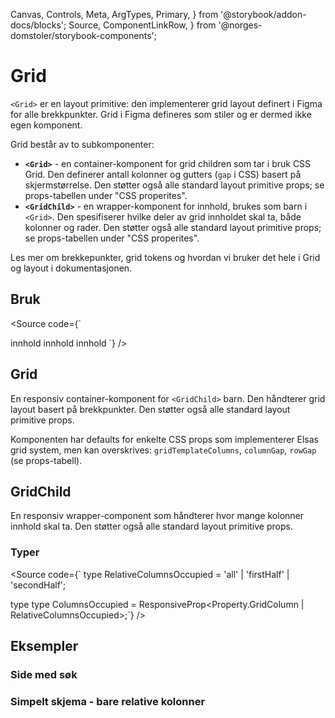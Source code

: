   Canvas,
  Controls,
  Meta,
  ArgTypes,
  Primary,
} from '@storybook/addon-docs/blocks';
  Source,
  ComponentLinkRow,
} from '@norges-domstoler/storybook-components';

<Meta of={GridStories} />

# Grid

<ComponentLinkRow
  docsHref="https://design.domstol.no/987b33f71/p/219dd1-grid"
  githubHref="https://github.com/domstolene/designsystem/tree/main/packages/components/src/components/Grid"
  storybookHref="https://domstolene.github.io/designsystem/?path=/story/dds-components-layout-primitives-grid--default"
  withBottomSpacing
/>

`<Grid>` er en layout primitive: den implementerer grid layout definert i Figma for alle brekkpunkter. Grid i Figma defineres som stiler og er dermed ikke egen komponent.

Grid består av to subkomponenter:

- **`<Grid>`** - en container-komponent for grid children som tar i bruk CSS Grid. Den definerer antall kolonner og gutters (`gap` i CSS) basert på skjermstørrelse. Den støtter også alle standard layout primitive props; se props-tabellen under "CSS properites".
- **`<GridChild>`** - en wrapper-komponent for innhold, brukes som barn i `<Grid>`. Den spesifiserer hvilke deler av grid innholdet skal ta, både kolonner og rader. Den støtter også alle standard layout primitive props; se props-tabellen under "CSS properites".

Les mer om brekkepunkter, grid tokens og hvordan vi bruker det hele i <Link href="https://design.domstol.no/987b33f71/p/442cff-grid-og-layout/b/312b16" external>Grid og layout i dokumentasjonen</Link>.

## Bruk

<Source
  code={`

<Grid as="div">
  <GridChild
    columnsOccupied={{
      xs: 'all',
      sm: 'all',
      md: 'firstHalf',
      lg: 'firstHalf',
      xl: '1/4',
    }}
  >
    innhold
  </GridChild>
  <GridChild
    columnsOccupied={{
      xs: 'all',
      sm: 'all',
      md: 'secondHalf',
      lg: 'secondHalf',
      xl: '4/9',
    }}
  >
    innhold
  </GridChild>
  <GridChild columnsOccupied="all">innhold</GridChild>
</Grid>
`} />

## Grid

En responsiv container-komponent for `<GridChild>` barn. Den håndterer grid layout basert på brekkpunkter. Den støtter også alle standard layout primitive props.

Komponenten har defaults for enkelte CSS props som implementerer Elsas grid system, men kan overskrives: `gridTemplateColumns`, `columnGap`, `rowGap` (se props-tabell).

<Canvas of={GridStories.Preview} />
<Controls of={GridStories.Preview} />

## GridChild

En responsiv wrapper-component som håndterer hvor mange kolonner innhold skal ta. Den støtter også alle standard layout primitive props.

<Canvas of={GridChildStories.Preview} />
<Controls of={GridChildStories.Preview} />

### Typer

<Source
  code={`
  type RelativeColumnsOccupied = 'all' | 'firstHalf' | 'secondHalf';

type type ColumnsOccupied =
ResponsiveProp<Property.GridColumn | RelativeColumnsOccupied>;`}
/>

## Eksempler

### Side med søk

<Canvas of={GridStories.PageExample} />

### Simpelt skjema - bare relative kolonner

<Canvas of={GridStories.JustRelativeColumns} />
